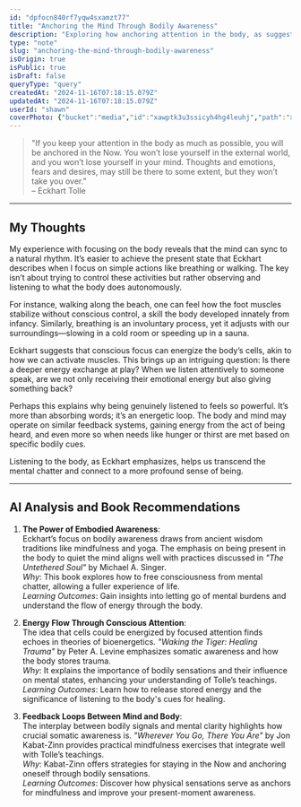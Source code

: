 ```yaml
---
id: "dpfocn840rf7yqw4sxamzt77"
title: "Anchoring the Mind Through Bodily Awareness"
description: "Exploring how anchoring attention in the body, as suggested by Eckhart Tolle, affects our state of consciousness and how the body's natural rhythm informs mental clarity and well-being."
type: "note"
slug: "anchoring-the-mind-through-bodily-awareness"
isOrigin: true
isPublic: true
isDraft: false
queryType: "query"
createdAt: "2024-11-16T07:18:15.079Z"
updatedAt: "2024-11-16T07:18:15.079Z"
userId: "shawn"
coverPhoto: {"bucket":"media","id":"xawptk3u3ssicyh4hg4leuhj","path":"xawptk3u3ssicyh4hg4leuhj.jpeg","url":"https://files.oaiusercontent.com/file-NHajCdhaZQYMtA55iRPzbsty?se=2024-11-16T02%3A23%3A14Z&sp=r&sv=2024-08-04&sr=b&rscc=max-age%3D299%2C%20immutable%2C%20private&rscd=attachment%3B%20filename%3DB9940F69-ACC7-4649-83F8-D2DB3751B3A9.jpeg&sig=fkAp2NEFqtrLwRULF5Fm3PWqF1ZsGxSeEivt5D7x6JE%3D","alt":"B9940F69-ACC7-4649-83F8-D2DB3751B3A9.jpeg","caption":"","category":"default"}
---
```


> "If you keep your attention in the body as much as possible, you will be anchored in the Now. You won’t lose yourself in the external world, and you won’t lose yourself in your mind. Thoughts and emotions, fears and desires, may still be there to some extent, but they won’t take you over."  
> – Eckhart Tolle

---

## My Thoughts

My experience with focusing on the body reveals that the mind can sync to a natural rhythm. It’s easier to achieve the present state that Eckhart describes when I focus on simple actions like breathing or walking. The key isn’t about trying to control these activities but rather observing and listening to what the body does autonomously.

For instance, walking along the beach, one can feel how the foot muscles stabilize without conscious control, a skill the body developed innately from infancy. Similarly, breathing is an involuntary process, yet it adjusts with our surroundings—slowing in a cold room or speeding up in a sauna.

Eckhart suggests that conscious focus can energize the body’s cells, akin to how we can activate muscles. This brings up an intriguing question: Is there a deeper energy exchange at play? When we listen attentively to someone speak, are we not only receiving their emotional energy but also giving something back? 

Perhaps this explains why being genuinely listened to feels so powerful. It’s more than absorbing words; it’s an energetic loop. The body and mind may operate on similar feedback systems, gaining energy from the act of being heard, and even more so when needs like hunger or thirst are met based on specific bodily cues.

Listening to the body, as Eckhart emphasizes, helps us transcend the mental chatter and connect to a more profound sense of being.

---

## AI Analysis and Book Recommendations

1. **The Power of Embodied Awareness**:  
   Eckhart’s focus on bodily awareness draws from ancient wisdom traditions like mindfulness and yoga. The emphasis on being present in the body to quiet the mind aligns well with practices discussed in *"The Untethered Soul"* by Michael A. Singer.  
   *Why*: This book explores how to free consciousness from mental chatter, allowing a fuller experience of life.  
   *Learning Outcomes*: Gain insights into letting go of mental burdens and understand the flow of energy through the body.

2. **Energy Flow Through Conscious Attention**:  
   The idea that cells could be energized by focused attention finds echoes in theories of bioenergetics. *"Waking the Tiger: Healing Trauma"* by Peter A. Levine emphasizes somatic awareness and how the body stores trauma.  
   *Why*: It explains the importance of bodily sensations and their influence on mental states, enhancing your understanding of Tolle’s teachings.  
   *Learning Outcomes*: Learn how to release stored energy and the significance of listening to the body's cues for healing.

3. **Feedback Loops Between Mind and Body**:  
   The interplay between bodily signals and mental clarity highlights how crucial somatic awareness is. *"Wherever You Go, There You Are"* by Jon Kabat-Zinn provides practical mindfulness exercises that integrate well with Tolle’s teachings.  
   *Why*: Kabat-Zinn offers strategies for staying in the Now and anchoring oneself through bodily sensations.  
   *Learning Outcomes*: Discover how physical sensations serve as anchors for mindfulness and improve your present-moment awareness.
